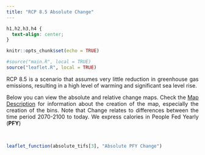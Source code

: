 ```yaml
---
title: "RCP 8.5 Absolute Change"
---
```

```css
h1,h2,h3,h4 {
  text-align: center;
}
```

<style>
body {
text-align: justify}
</style>

```r
knitr::opts_chunk$set(echo = TRUE)
```

```r

#source("main.R", local = TRUE)
source("leaflet.R", local = TRUE)
```

RCP 8.5 is a scenario that assumes very little reduction in greenhouse gas emissions, resulting in a high level of warming and significant sea level rise.

Below you can view the absolute and relative change maps. Check the [Map Description](index.html) for information about the creation of the map, especially the creation of the bins. 
Note that Change relates to differences between the time period 2070-2100 to today. We express calories in People Fed Yearly (**PFY**)

<br>

```r
leaflet_function(absolute_tifs[3], "Absolute PFY Change")
```

